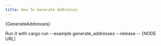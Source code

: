 ```yaml
---
title: How To Generate Addresses
---
```



<CodeBlock className="language-rust">
    {GenerateAddresses}
</CodeBlock>

Run it with
<CodeBlock className="language-bash">
    cargo run --example generate_addresses --release -- [NODE URL]
</CodeBlock>

<MoreExamples/>
